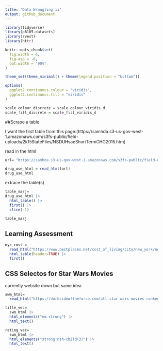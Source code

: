 ```yaml
---
title: "Data Wrangling ii"
output: github_document
---
```


```r
library(tidyverse)
library(p8105.datasets)
library(rvest)
library(httr)

knitr::opts_chunk$set(
  fig.width = 6,
  fig.asp = .6,
  out.width = "90%"
)

theme_set(theme_minimal() + theme(legend.position = "bottom"))

options(
  ggplot2.continuous.colour = "viridis",
  ggplot2.continuous.fill = "viridis"
)

scale_colour_discrete = scale_colour_viridis_d
scale_fill_discrete = scale_fill_viridis_d
```

##Scrape a table

I want the first table from this page:(https://samhda.s3-us-gov-west-1.amazonaws.com/s3fs-public/field-uploads/2k15StateFiles/NSDUHsaeShortTermCHG2015.htm) 

read in the html

```r
url= "https://samhda.s3-us-gov-west-1.amazonaws.com/s3fs-public/field-uploads/2k15StateFiles/NSDUHsaeShortTermCHG2015.htm"

drug_use_html = read_html(url)
drug_use_html
```

extrace the table(s)

```r
table_marj=
drug_use_html |> 
  html_table() |> 
  first() |> 
  slice(-1)

table_marj
```

## Learning Assessment

```r
nyc_cost = 
  read_html("https://www.bestplaces.net/cost_of_living/city/new_york/new_york") |> 
  html_table(header=TRUE) |> 
  first()
```


## CSS Selectos for Star Wars Movies

currently website down but same idea

```r
swm_html=
  read_html("https://dorksideoftheforce.com/all-star-wars-movies-ranked-by-rotten-tomatoes-score")

title_vec=
  swm_html |> 
  html_elements("em strong") |> 
  html_text()

rating_vec=
  swm_html |> 
  html_elements("strong:nth-child(3)") |> 
  html_text()

```



















